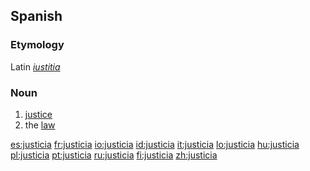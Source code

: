 ==Spanish==

===Etymology===
Latin ''[[iustitia]]''

===Noun===
{{es-noun-f-unc}}

# [[justice]]
# the [[law]]

[[es:justicia]]
[[fr:justicia]]
[[io:justicia]]
[[id:justicia]]
[[it:justicia]]
[[lo:justicia]]
[[hu:justicia]]
[[pl:justicia]]
[[pt:justicia]]
[[ru:justicia]]
[[fi:justicia]]
[[zh:justicia]]